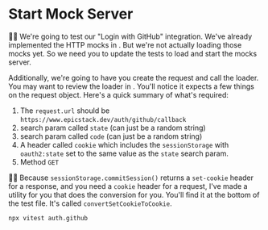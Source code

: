 # Start Mock Server

👨‍💼 We're going to test our "Login with GitHub" integration. We've already
implemented the HTTP mocks in <InlineFile file="tests/mocks/github.ts" />. But
we're not actually loading those mocks yet. So we need you to update the tests
to load and start the mocks server.

Additionally, we're going to have you create the request and call the loader.
You may want to review the loader
in <InlineFile file="app/routes/_auth+/auth.github.callback.ts" />. You'll
notice it expects a few things on the request object. Here's a quick summary of
what's required:

1. The `request.url` should be `https://www.epicstack.dev/auth/github/callback`
1. search param called `state` (can just be a random string)
1. search param called `code` (can just be a random string)
1. A header called `cookie` which includes the `sessionStorage` with
   `oauth2:state` set to the same value as the `state` search param.
1. Method `GET`

🧝‍♂️ Because `sessionStorage.commitSession()` returns a `set-cookie` header for a
response, and you need a `cookie` header for a request, I've made a utility for
you that does the conversion for you. You'll find it at the bottom of the test
file. It's called `convertSetCookieToCookie`.

```sh nonumber
npx vitest auth.github
```
